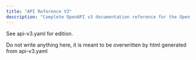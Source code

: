 ```yaml
---
title: "API Reference V3"
description: "Complete OpenAPI v3 documentation reference for the Open Food Facts API endpoints and data structures"
---
```


See api-v3.yaml for edition.

Do not write anything here, it is meant to be overwritten by html generated from api-v3.yaml
